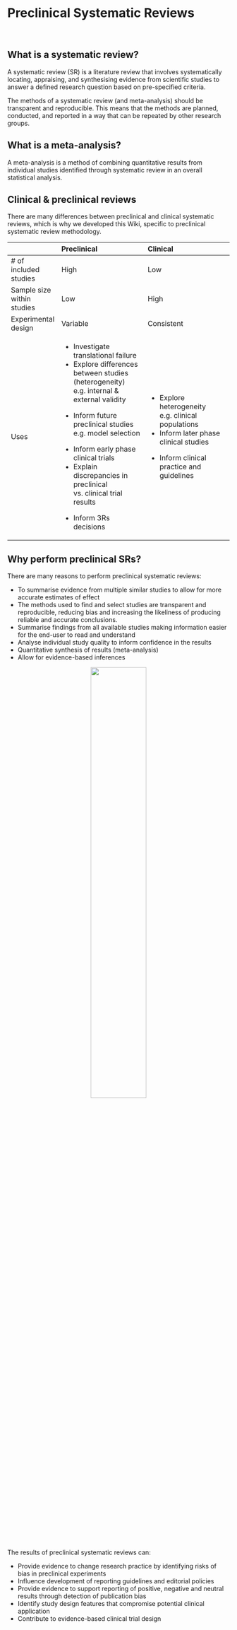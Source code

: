 # Preclinical Systematic Reviews {#intro}
<br>

## What is a systematic review? 

A systematic review (SR) is a literature review that involves systematically locating, appraising, and synthesising evidence from scientific studies to answer a defined research question based on pre-specified criteria.

The methods of a systematic review (and meta-analysis) should be transparent and reproducible. This means that the methods are planned, conducted, and reported in a way that can be repeated by other research groups.

## What is a meta-analysis?

A meta-analysis is a method of combining quantitative results from individual studies identified through systematic review in an overall statistical analysis.

## Clinical & preclinical reviews

There are many differences between preclinical and clinical systematic reviews, which is why we developed this Wiki, specific to preclinical systematic review methodology.



<table>
<colgroup>
<col width="20%" />
<col width="40%" />
<col width="40%" />
</colgroup>
<thead>
<tr class="header">
<th align="left"> </th>
<th align="left">Preclinical</th>
<th align="left">Clinical</th>
</tr>
</thead>
<tbody>
<tr class="odd">
<td align="left"> # of included studies</td>
<td align="left"> High </td>
<td align="left"> Low </td>
</tr>
<tr class="even">
<td align="left">Sample size within studies</td>
<td align="left"> Low </td>
<td align="left"> High </td>
</tr>
<tr class="odd">
<td align="left"> Experimental design </td>
<td align="left"> Variable </td>
<td align="left"> Consistent </td>
</tr>
<tr class="even">
<td align="left"> Uses </td>
<td align="left">
<ul><li>Investigate translational failure</li><li>Explore differences between studies (heterogeneity) e.g. internal & external validity</li></ul><ul><li>Inform future preclinical studies e.g. model selection</li></ul><ul><li>Inform early phase clinical trials</li><li>Explain discrepancies in preclinical vs. clinical trial results</li></ul><ul><li>Inform 3Rs decisions</li></ul>
</td>
<td align="left"> <ul><li>Explore heterogeneity e.g. clinical populations</li><li>Inform later phase clinical studies</li></ul><ul><li>Inform clinical practice and guidelines</li></ul> </td>
</tr>
</tbody>
</table>



## Why perform preclinical SRs? 

There are many reasons to perform preclinical systematic reviews:

- To summarise evidence from multiple similar studies to allow for more accurate estimates of effect
- The methods used to find and select studies are transparent and reproducible, reducing bias and increasing the likeliness of producing reliable and accurate conclusions. 
- Summarise findings from all available studies making information easier for the end-user to read and understand
- Analyse individual study quality to inform confidence in the results
- Quantitative synthesis of results (meta-analysis)
- Allow for evidence-based inferences

<center>
![](figs/evidence-triangle.png){#id .class width=50% height=50%}
</center>

<br>

The results of preclinical systematic reviews can:

-   Provide evidence to change research practice by identifying risks of bias in preclinical experiments
-   Influence development of reporting guidelines and editorial policies
-   Provide evidence to support reporting of positive, negative and neutral results through detection of publication bias
-   Identify study design features that compromise potential clinical application
-   Contribute to evidence-based clinical trial design

<br>
